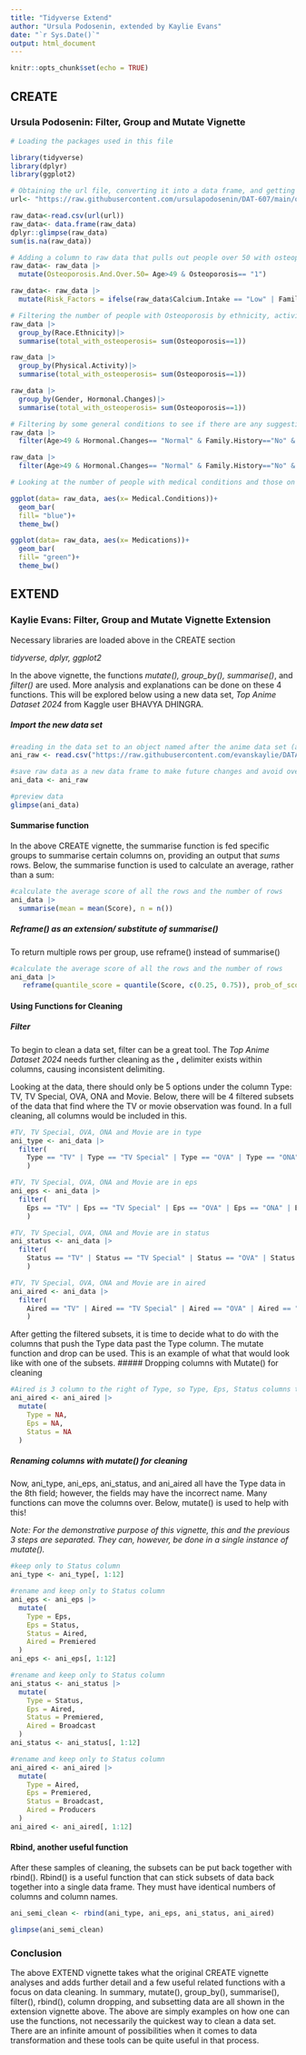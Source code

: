 ```yaml
---
title: "Tidyverse Extend"
author: "Ursula Podosenin, extended by Kaylie Evans"
date: "`r Sys.Date()`"
output: html_document
---
```


```r
knitr::opts_chunk$set(echo = TRUE)
```

## CREATE

### Ursula Podosenin: Filter, Group and Mutate Vignette

```r

# Loading the packages used in this file

library(tidyverse)
library(dplyr)
library(ggplot2)
```

```r

# Obtaining the url file, converting it into a data frame, and getting an overview of the table 
url<- "https://raw.githubusercontent.com/ursulapodosenin/DAT-607/main/osteoporosis.csv"

raw_data<-read.csv(url(url))
raw_data<- data.frame(raw_data)
dplyr::glimpse(raw_data)
sum(is.na(raw_data))
```

```r
# Adding a column to raw data that pulls out people over 50 with osteoporosis and potential risk factors
raw_data<- raw_data |>
  mutate(Osteoporosis.And.Over.50= Age>49 & Osteoporosis== "1")

raw_data<- raw_data |> 
  mutate(Risk_Factors = ifelse(raw_data$Calcium.Intake == "Low" | Family.History == "Yes" | Medical.Conditions != "None" | Prior.Fractures== "Yes" , "yes", "no"))

# Filtering the number of people with Osteoporosis by ethnicity, activity level and hormonal changes
raw_data |>
  group_by(Race.Ethnicity)|>
  summarise(total_with_osteoperosis= sum(Osteoporosis==1))

raw_data |>
  group_by(Physical.Activity)|>
  summarise(total_with_osteoperosis= sum(Osteoporosis==1))

raw_data |>
  group_by(Gender, Hormonal.Changes)|>
  summarise(total_with_osteoperosis= sum(Osteoporosis==1))

# Filtering by some general conditions to see if there are any suggestive variables that may be linked to Osteoporosis
raw_data |> 
  filter(Age>49 & Hormonal.Changes== "Normal" & Family.History=="No" & Body.Weight== "Normal" & Calcium.Intake== "Adequate", Osteoporosis==1)

raw_data |> 
  filter(Age>49 & Hormonal.Changes== "Normal" & Family.History=="No" & Body.Weight== "Normal" & Calcium.Intake== "Adequate", Osteoporosis==0)

```

```r

# Looking at the number of people with medical conditions and those on medication

ggplot(data= raw_data, aes(x= Medical.Conditions))+
  geom_bar(
  fill= "blue")+
  theme_bw()

ggplot(data= raw_data, aes(x= Medications))+
  geom_bar(
  fill= "green")+
  theme_bw()

```

## EXTEND

### Kaylie Evans: Filter, Group and Mutate Vignette Extension

Necessary libraries are loaded above in the CREATE section

*tidyverse, dplyr, ggplot2*

In the above vignette, the functions *mutate(), group_by(), summarise()*, and *filter()* are used. More analysis and explanations can be done on these 4 functions. This will be explored below using a new data set, *Top Anime Dataset 2024* from Kaggle user BHAVYA DHINGRA.

##### Import the new data set
```r
#reading in the data set to an object named after the anime data set (ani_raw)
ani_raw <- read.csv("https://raw.githubusercontent.com/evanskaylie/DATA607/main/Top_Anime_data.csv", sep = ',')

#save raw data as a new data frame to make future changes and avoid overwriting the csv input
ani_data <- ani_raw

#preview data
glimpse(ani_data)
```

#### Summarise function
In the above CREATE vignette, the summarise function is fed specific groups to summarise certain columns on, providing an output that *sums* rows. Below, the summarise function is used to calculate an average, rather than a sum:
```r
#calculate the average score of all the rows and the number of rows
ani_data |>
  summarise(mean = mean(Score), n = n())
```
##### Reframe() as an extension/ substitute of summarise()
To return multiple rows per group, use reframe() instead of summarise()
```r
#calculate the average score of all the rows and the number of rows
ani_data |>
   reframe(quantile_score = quantile(Score, c(0.25, 0.75)), prob_of_score = c(0.25, 0.75))
```

#### Using Functions for Cleaning
##### Filter
To begin to clean a data set, filter can be a great tool. The *Top Anime Dataset 2024* needs further cleaning as the **,** delimiter exists within columns, causing inconsistent delimiting.

Looking at the data, there should only be 5 options under the column Type: TV, TV Special, OVA, ONA and Movie. Below, there will be 4 filtered subsets of the data that find where the TV or movie observation was found. In a full cleaning, all columns would be included in this.
```r
#TV, TV Special, OVA, ONA and Movie are in type
ani_type <- ani_data |> 
  filter(
    Type == "TV" | Type == "TV Special" | Type == "OVA" | Type == "ONA" | Type == "Movie"
    )

#TV, TV Special, OVA, ONA and Movie are in eps
ani_eps <- ani_data |> 
  filter(
    Eps == "TV" | Eps == "TV Special" | Eps == "OVA" | Eps == "ONA" | Eps == "Movie"
    )

#TV, TV Special, OVA, ONA and Movie are in status
ani_status <- ani_data |> 
  filter(
    Status == "TV" | Status == "TV Special" | Status == "OVA" | Status == "ONA" | Status == "Movie"
    )

#TV, TV Special, OVA, ONA and Movie are in aired
ani_aired <- ani_data |> 
  filter(
    Aired == "TV" | Aired == "TV Special" | Aired == "OVA" | Aired == "ONA" | Aired == "Movie"
    )
```

After getting the filtered subsets, it is time to decide what to do with the columns that push the Type data past the Type column. The mutate function and drop can be used. This is an example of what that would look like with one of the subsets.
##### Dropping columns with Mutate() for cleaning
```r
#Aired is 3 column to the right of Type, so Type, Eps, Status columns to be dropped
ani_aired <- ani_aired |>
  mutate(
    Type = NA,
    Eps = NA,
    Status = NA
  )
```

##### Renaming columns with mutate() for cleaning
Now, ani_type, ani_eps, ani_status, and ani_aired all have the Type data in the 8th field; however, the fields may have the incorrect name. Many functions can move the columns over. Below, mutate() is used to help with this! 

*Note:* _For the demonstrative purpose of this vignette, this and the previous 3 steps are separated. They can, however, be done in a single instance of mutate()._
```r
#keep only to Status column
ani_type <- ani_type[, 1:12]

#rename and keep only to Status column
ani_eps <- ani_eps |>
  mutate(
    Type = Eps,
    Eps = Status,
    Status = Aired,
    Aired = Premiered
  )
ani_eps <- ani_eps[, 1:12]

#rename and keep only to Status column
ani_status <- ani_status |>
  mutate(
    Type = Status,
    Eps = Aired,
    Status = Premiered,
    Aired = Broadcast
  )
ani_status <- ani_status[, 1:12]

#rename and keep only to Status column
ani_aired <- ani_aired |>
  mutate(
    Type = Aired,
    Eps = Premiered,
    Status = Broadcast,
    Aired = Producers
  )
ani_aired <- ani_aired[, 1:12]
```

#### Rbind, another useful function
After these samples of cleaning, the subsets can be put back together with rbind(). Rbind() is a useful function that can stick subsets of data back together into a single data frame. They must have identical numbers of columns and column names.
```r
ani_semi_clean <- rbind(ani_type, ani_eps, ani_status, ani_aired)

glimpse(ani_semi_clean)
```


### Conclusion
The above EXTEND vignette takes what the original CREATE vignette analyses and adds further detail and a few useful related functions with a focus on data cleaning. In summary, mutate(), group_by(), summarise(), filter(), rbind(), column dropping, and subsetting data are all shown in the extension vignette above. The above are simply examples on how one can use the functions, not necessarily the quickest way to clean a data set. There are an infinite amount of possibilities when it comes to data transformation and these tools can be quite useful in that process.
